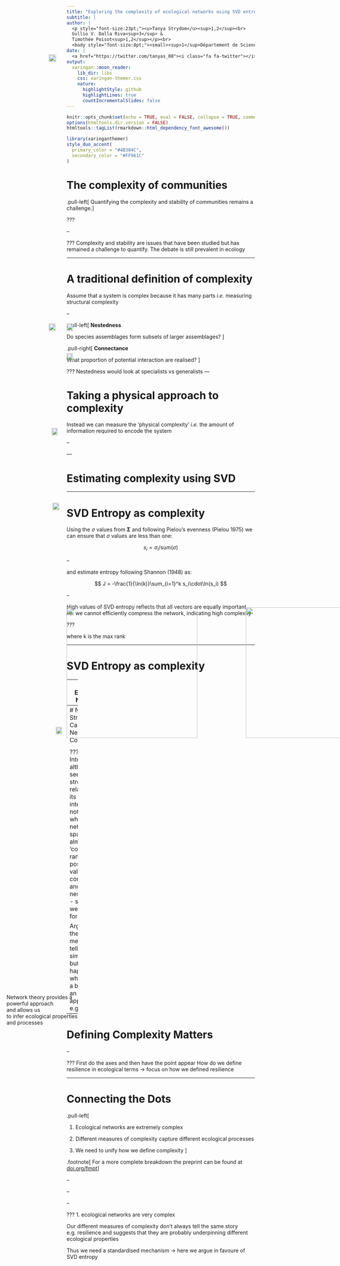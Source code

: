 ```yaml
---
title: "Exploring the complexity of ecological networks using SVD entropy"
subtitle: | 
author: |
  <p style="font-size:23pt;"><u>Tanya Strydom</u><sup>1,2</sup><br> 
  Gullio V. Dalla Riva<sup>3</sup> & 
  Timothée Poisot<sup>1,2</sup></p><br> 
  <body style="font-size:8pt;"><small><sup>1</sup>Département de Sciences Biologiques, Université de Montréal; <sup>2</sup>Québec Centre for Biodiversity Sciences; <sup>3</sup>School of Mathematics and Statistics, University of Canterbury</small></body>
date: |
  <a href="https://twitter.com/tanyas_08"><i class="fa fa-twitter"></i></a><a href="https://twitter.com/tanyas_08"> @TanyaS_08 </a>
output:
  xaringan::moon_reader:
    lib_dir: libs
    css: xaringan-themer.css
    nature:
      highlightStyle: github
      highlightLines: true
      countIncrementalSlides: false
---
```


```r
knitr::opts_chunk$set(echo = TRUE, eval = FALSE, collapse = TRUE, comment = ">")
options(htmltools.dir.version = FALSE)
htmltools::tagList(rmarkdown::html_dependency_font_awesome())
```

```r
library(xaringanthemer)
style_duo_accent(
  primary_color = "#4B384C",
  secondary_color = "#FF961C"
)
```

# The complexity of communities

.pull-left[
Quantifying the complexity and stability of communities remains a challenge.
]


<span 
  style="
  margin-left:-5%; 
  position: absolute; 
  top: 5%">
  <img src="img/community.png" width="100%" />
</span>

???


--

<span style="margin: 0;
  position: absolute;
  bottom: 30%;
  text-align: left;
  left: 7%;"> Network theory provides a <br>
  powerful approach <br>
  and allows us <br>
  to infer ecological properties <br>
  and processes
</span>
  
<span 
  style="
  margin-left:-5%; 
  position: absolute; 
  top: 5%">
  <img src="img/Network.png" width="100%" />
</span>

???
Complexity and stability are issues that have been studied but has remained a challenge to quantify. The debate is still prevalent in ecology

---

# A traditional definition of complexity

Assume that a system is complex because it has many parts *i.e.* measuring structural complexity

--

.pull-left[
**Nestedness**

Do species assemblages form subsets of larger assemblages?
]

.pull-right[
**Connectance**

What proportion of potential interaction are realised?
]

<span 
  style="
  margin-left:-3%; 
  position: absolute; 
  top: 50%">
  <img src="img/structure.png" width="90%" />
</span>

???
Nestedness would look at specialists vs generalists
---

# Taking a physical approach to complexity

Instead we can measure the 'physical complexity' *i.e.* the amount of information required to encode the system

--

<span 
  style="
  margin-left:0%; 
  position: absolute; 
  top: 42%">
  <img src="img/Haring.jpg" height="350 px" />
</span>

<span 
  style="
  margin-left:50%; 
  position: absolute; 
  top: 42%">
  <img src="img/Basquait.png" height="350 px" />
</span>
---

# Estimating complexity using SVD


<span 
  style="
  margin-left:-4%; 
  position: absolute; 
  top: 35%">
  <img src="img/SVD.png" width="97%" />
</span>

---

# SVD Entropy as complexity



Using the $\sigma$ values from $\mathbf{\Sigma}$ and following Pielou's evenness  (Pielou 1975) we can ensure that $\sigma$ values are less than one:

$$
s_i = \sigma_i/\text{sum}(\sigma)
$$

--

and estimate entropy following Shannon (1948) as:


$$
J = -\frac{1}{\ln(k)}\sum_{i=1}^k s_i\cdot\ln(s_i)
$$

--

High values of SVD entropy reflects that all vectors are equally important, *i.e.* we cannot efficiently compress the network, indicating high complexity 

???

where k is the max rank

---

# SVD Entropy as complexity

<span 
  style="
  margin-left:0%; 
  position: absolute; 
  top: 25%">
  <img src="img/SVD_vis.png" width="90%" />
</span>

---
# SVD Entropy of Networks

Ecological networks are *extremely* complex

<span 
  style="
  margin-left:0%; 
  position: absolute; 
  top: 20%">
  <img src="img/interactiontype_v_entropy2.png" width="93%" />
</span>

---
# Network Structure Captures Network Complexity 


<span 
  style="
  margin-left:-5%; 
  position: absolute; 
  top: 30%">
  <img src="img/others_v_entropy2.png" width="88%" />
</span>

???
Interstingly although we see this strong relationship its also interesting to note that while the networks span the almost the 'complete' range of possible values for connectance and nesetedness - something we don't see for entropy

Arguably these measures are telling a similar story but what happens when we take a bit more of an ecological approach e.g. resilliance

---
# Defining Complexity Matters

<span 
  style="
  margin-left:-5%; 
  position: absolute; 
  top: 23%">
  <img src="img/axes.png" width="95%" />
</span>

--

<span 
  style="
  margin-left:-5%; 
  position: absolute; 
  top: 23%">
  <img src="img/entropy_v_AUCall2.png" width="95%" />
</span>

???
First do the axes and then have the point appear
How do we define resilience in ecological terms -> focus on how we defined resilience


---

# Connecting the Dots

.pull-left[

1. Ecological networks are extremely complex

2. Different measures of complexity capture different ecological processes

3. We need to unify how we define complexity
]

.footnote[
For a more complete breakdown the preprint can be found at [doi.org/fmpt](https://doi.org/fmpt)
]

<span 
  style="
  margin-left:0%; 
  position: absolute; 
  top: 23%">
  <img src="img/con1.png" width="85%" />
</span>

--

<span 
  style="
  margin-left:0%; 
  position: absolute; 
  top: 23%">
  <img src="img/con2.png" width="90%" />
</span>

--

<span 
  style="
  margin-left:0%; 
  position: absolute; 
  top: 23%">
  <img src="img/con3.png" width="80%" />
</span>

--

<span 
  style="
  margin-left:0%; 
  position: absolute; 
  top: 23%">
  <img src="img/con4.png" width="90%" />
</span>


???
1. ecological networks are very complex

Our different measures of complexity don't always tell the same story e.g. resilience and suggests that they are probably underpinning different ecological properties

Thus we need a standardised mechanism -> here we argue in favoure of SVD entropy
